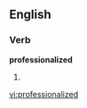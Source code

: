 
==English==

===Verb===
'''professionalized'''

# {{past of|[[professionalize]]}}

[[vi:professionalized]]